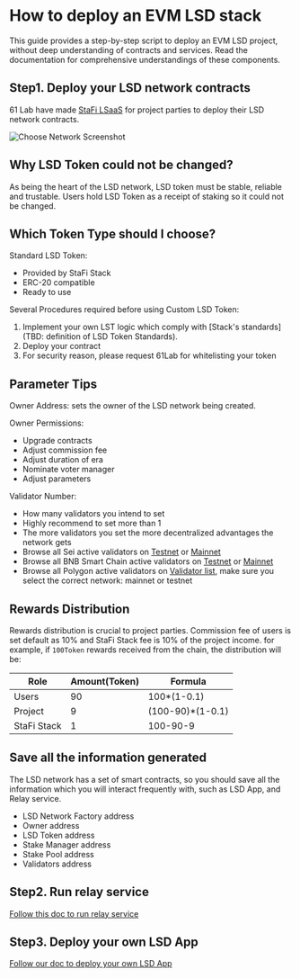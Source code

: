 # How to deploy an EVM LSD stack

This guide provides a step-by-step script to deploy an EVM LSD project, without deep understanding of contracts and services. Read the documentation for comprehensive understandings of these components.

## Step1. Deploy your LSD network contracts

61 Lab have made [StaFi LSaaS](https://stack-app.stafi.io/) for project parties to deploy their LSD network contracts.

![](/image/evm_lsd/choose-network-page.png "Choose Network Screenshot")

## Why LSD Token could not be changed?

As being the heart of the LSD network, LSD token must be stable, reliable and trustable. Users hold LSD Token as a receipt of staking so it could not be changed.

## Which Token Type should I choose?

Standard LSD Token:
- Provided by StaFi Stack
- ERC-20 compatible
- Ready to use

Several Procedures required before using Custom LSD Token:
1. Implement your own LST logic which comply with [Stack's standards](TBD: definition of LSD Token Standards).
2. Deploy your contract
3. For security reason, please request 61Lab for whitelisting your token 

## Parameter Tips

Owner Address: sets the owner of the LSD network being created.

Owner Permissions:
- Upgrade contracts
- Adjust commission fee
- Adjust duration of era
- Nominate voter manager
- Adjust parameters

Validator Number:
- How many validators you intend to set
- Highly recommend to set more than 1
- The more validators you set the more decentralized advantages the network gets
- Browse all Sei active validators on [Testnet](https://seitrace.com/validators?chain=atlantic-2) or [Mainnet](https://seitrace.com/validators?chain=pacific-1)
- Browse all BNB Smart Chain active validators on [Testnet](https://testnet-staking.bnbchain.org/en/bnb-staking) or [Mainnet](https://www.bnbchain.org/en/bnb-staking)
- Browse all Polygon active validators on [Validator list](https://staking.polygon.technology/validators), make sure you select the correct network: mainnet or testnet

## Rewards Distribution

Rewards distribution is crucial to project parties. Commission fee of users is set default as 10% and StaFi Stack fee is 10% of the project income. for example, if `100Token` rewards received from the chain, the distribution will be:

| Role | Amount(Token) | Formula |
|---------------|--------|-------|
|  Users        |  90 | 100*(1-0.1)  |
|  Project      |  9  | (100-90)*(1-0.1)  |
|  StaFi Stack  |  1  | 100-90-9  |

## Save all the information generated

The LSD network has a set of smart contracts, so you should save all the information which you will interact frequently with, such as LSD App, and Relay service.

- LSD Network Factory address
- Owner address
- LSD Token address
- Stake Manager address
- Stake Pool address
- Validators address

## Step2. Run relay service
[Follow this doc to run relay service](relay.html)

## Step3. Deploy your own LSD App
<a href="evm_lsd_app.html" target="_blank">Follow our doc to deploy your own LSD App</a>
